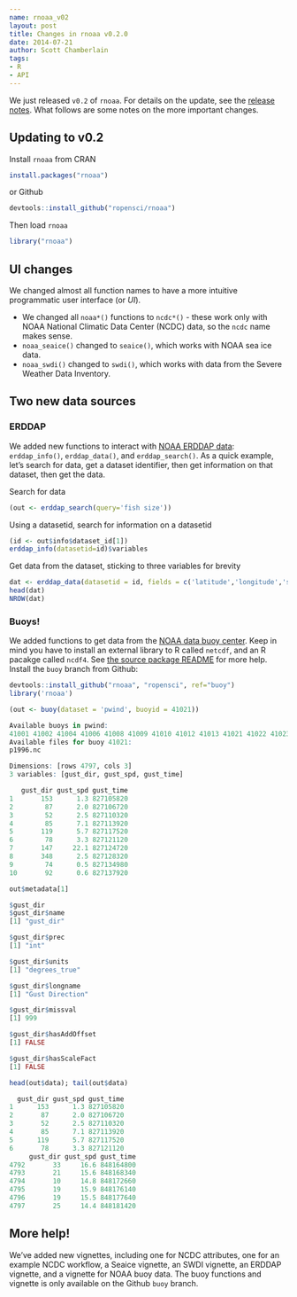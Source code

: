 ```yaml
---
name: rnoaa_v02
layout: post
title: Changes in rnoaa v0.2.0
date: 2014-07-21
author: Scott Chamberlain
tags:
- R
- API
---
```


We just released `v0.2` of `rnoaa`. For details on the update, see the [release notes](https://github.com/ropensci/rnoaa/releases/tag/v0.2.0). What follows are some notes on the more important changes.

## Updating to v0.2

Install `rnoaa` from CRAN

```r
install.packages("rnoaa")
```

or Github

```r
devtools::install_github("ropensci/rnoaa")
```

Then load `rnoaa`

```r
library("rnoaa")
```


## UI changes

We changed almost all function names to have a more intuitive programmatic user interface (or _UI_).

+ We changed all `noaa*()` functions to `ncdc*()` - these work only with NOAA National Climatic Data Center (NCDC) data, so the `ncdc` name makes sense.
+ `noaa_seaice()` changed to `seaice()`, which works with NOAA sea ice data.
+ `noaa_swdi()` changed to `swdi()`, which works with data from the Severe Weather Data Inventory.


## Two new data sources

### ERDDAP

We added new functions to interact with [NOAA ERDDAP data](http://coastwatch.pfeg.noaa.gov/erddap/index.html): `erddap_info()`, `erddap_data()`, and `erddap_search()`. As a quick example, let's search for data, get a dataset identifier, then get information on that dataset, then get the data.

Search for data

```r
(out <- erddap_search(query='fish size'))
```

Using a datasetid, search for information on a datasetid

```r
(id <- out$info$dataset_id[1])
erddap_info(datasetid=id)$variables
```

Get data from the dataset, sticking to three variables for brevity

```r
dat <- erddap_data(datasetid = id, fields = c('latitude','longitude','scientific_name'))
head(dat)
NROW(dat)
```

### Buoys!

We added functions to get data from the [NOAA data buoy center](http://www.ndbc.noaa.gov/). Keep in mind you have to install an external library to R called `netcdf`, and an R pacakge called `ncdf4`. See [the source package README](https://github.com/ropensci/rnoaa#important---buoy-data) for more help. Install the `buoy` branch from Github:

```r
devtools::install_github("rnoaa", "ropensci", ref="buoy")
library('rnoaa')
```

```r
(out <- buoy(dataset = 'pwind', buoyid = 41021))
```

```r
Available buoys in pwind:
41001 41002 41004 41006 41008 41009 41010 41012 41013 41021 41022 41023 41025 41035 41036 41040 41041 41043 41044 41046 41047 41048 41049 42001 42002 42003 42007 42012 42019 42020 42035 42036 42038 42039 42040 42041 42054 42055 42056 42057 42058 42059 42060 42065 42otp 44004 44005 44007 44008 44009 44011 44013 44014 44017 44018 44020 44025 44027 44028 44065 44066 45001 45002 45003 45004 45005 45006 45007 45008 45011 45012 46001 46002 46003 46005 46006 46011 46012 46013 46014 46015 46022 46023 46025 46026 46027 46028 46029 46030 46035 46041 46042 46044 46045 46047 46050 46051 46053 46054 46059 46060 46061 46062 46063 46066 46069 46070 46071 46072 46073 46075 46076 46077 46078 46079 46080 46081 46082 46083 46084 46085 46086 46087 46088 46089 46106 46270 51000 51001 51002 51003 51004 51028 51100 51101 alsn6 amaa2 amps2 amps3 amps4 auga2 blia2 burl1 buzm3 caro3 cdrf1 chlv2 clkn7 csbf1 dbln6 desw1 disw3 dpia1 drfa2 dryf1 dsln7 ducn7 fbis1 ffia2 fila2 fpsn7 fwyf1 gbcl1 gdil1 glln6 iosn3 ktnf1 lkwf1 lmbv4 lonf1 lscm4 mdrm1 mism1 mlrf1 mpcl1 mrka2 nwpo3 ostf1 pila2 pilm4 plsf1 pota2 ptac1 ptat2 ptgc1 roam4 sacv4 sanf1 sauf1 sbio1 sgnw3 sgof1 sisw1 smkf1 spgf1 srst2 stdm4 svls1 tplm2 ttiw1 venf1 verv4 wpow1
Available files for buoy 41021:
p1996.nc
```

```r
Dimensions: [rows 4797, cols 3]
3 variables: [gust_dir, gust_spd, gust_time]

   gust_dir gust_spd gust_time
1       153      1.3 827105820
2        87      2.0 827106720
3        52      2.5 827110320
4        85      7.1 827113920
5       119      5.7 827117520
6        78      3.3 827121120
7       147     22.1 827124720
8       348      2.5 827128320
9        74      0.5 827134980
10       92      0.6 827137920
```

```r
out$metadata[1]
```

```r
$gust_dir
$gust_dir$name
[1] "gust_dir"

$gust_dir$prec
[1] "int"

$gust_dir$units
[1] "degrees_true"

$gust_dir$longname
[1] "Gust Direction"

$gust_dir$missval
[1] 999

$gust_dir$hasAddOffset
[1] FALSE

$gust_dir$hasScaleFact
[1] FALSE
```


```r
head(out$data); tail(out$data)
```

```r
  gust_dir gust_spd gust_time
1      153      1.3 827105820
2       87      2.0 827106720
3       52      2.5 827110320
4       85      7.1 827113920
5      119      5.7 827117520
6       78      3.3 827121120
     gust_dir gust_spd gust_time
4792       33     16.6 848164800
4793       21     15.6 848168340
4794       10     14.8 848172660
4795       19     15.9 848176140
4796       19     15.5 848177640
4797       25     14.4 848181420
```

## More help!

We've added new vignettes, including one for NCDC attributes, one for an example NCDC workflow, a Seaice vignette, an SWDI vignette, an ERDDAP vignette, and a vignette for NOAA buoy data. The buoy functions and vignette is only available on the Github `buoy` branch.
